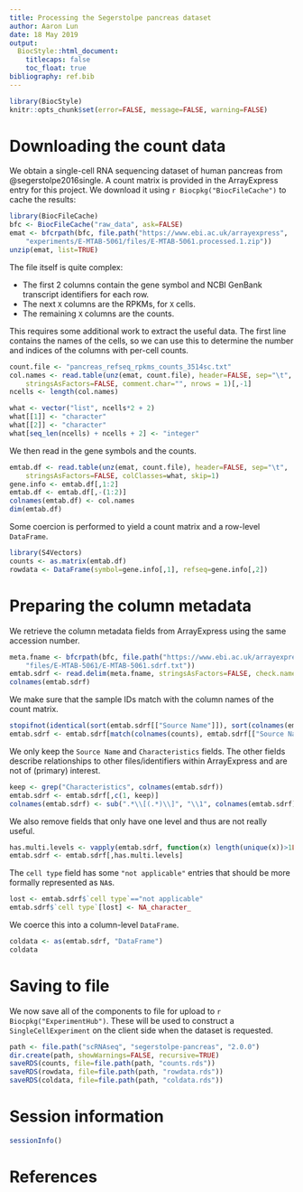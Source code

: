```yaml
---
title: Processing the Segerstolpe pancreas dataset
author: Aaron Lun
date: 18 May 2019
output:
  BiocStyle::html_document:
    titlecaps: false
    toc_float: true
bibliography: ref.bib
---
```


```r
library(BiocStyle)
knitr::opts_chunk$set(error=FALSE, message=FALSE, warning=FALSE)
```

# Downloading the count data

We obtain a single-cell RNA sequencing dataset of human pancreas from @segerstolpe2016single. 
A count matrix is provided in the ArrayExpress entry for this project.
We download it using `r Biocpkg("BiocFileCache")` to cache the results:

```r
library(BiocFileCache)
bfc <- BiocFileCache("raw_data", ask=FALSE)    
emat <- bfcrpath(bfc, file.path("https://www.ebi.ac.uk/arrayexpress",
    "experiments/E-MTAB-5061/files/E-MTAB-5061.processed.1.zip"))
unzip(emat, list=TRUE)
```

The file itself is quite complex:

- The first 2 columns contain the gene symbol and NCBI GenBank transcript identifiers for each row.
- The next `X` columns are the RPKMs, for `X` cells.
- The remaining `X` columns are the counts.

This requires some additional work to extract the useful data.
The first line contains the names of the cells, 
so we can use this to determine the number and indices of the columns with per-cell counts.

```r
count.file <- "pancreas_refseq_rpkms_counts_3514sc.txt"
col.names <- read.table(unz(emat, count.file), header=FALSE, sep="\t", 
    stringsAsFactors=FALSE, comment.char="", nrows = 1)[,-1]
ncells <- length(col.names)

what <- vector("list", ncells*2 + 2)
what[[1]] <- "character"
what[[2]] <- "character"
what[seq_len(ncells) + ncells + 2] <- "integer"
```

We then read in the gene symbols and the counts.

```r
emtab.df <- read.table(unz(emat, count.file), header=FALSE, sep="\t", 
    stringsAsFactors=FALSE, colClasses=what, skip=1)
gene.info <- emtab.df[,1:2]
emtab.df <- emtab.df[,-(1:2)]
colnames(emtab.df) <- col.names
dim(emtab.df)
```

Some coercion is performed to yield a count matrix and a row-level `DataFrame`. 

```r
library(S4Vectors)
counts <- as.matrix(emtab.df)
rowdata <- DataFrame(symbol=gene.info[,1], refseq=gene.info[,2])
```

# Preparing the column metadata

We retrieve the column metadata fields from ArrayExpress using the same accession number.

```r
meta.fname <- bfcrpath(bfc, file.path("https://www.ebi.ac.uk/arrayexpress",
    "files/E-MTAB-5061/E-MTAB-5061.sdrf.txt"))
emtab.sdrf <- read.delim(meta.fname, stringsAsFactors=FALSE, check.names=FALSE)
colnames(emtab.sdrf)
```

We make sure that the sample IDs match with the column names of the count matrix.

```r
stopifnot(identical(sort(emtab.sdrf[["Source Name"]]), sort(colnames(emtab.df))))
emtab.sdrf <- emtab.sdrf[match(colnames(counts), emtab.sdrf[["Source Name"]]),]
```

We only keep the `Source Name` and `Characteristics` fields.
The other fields describe relationships to other files/identifiers within ArrayExpress and are not of (primary) interest.

```r
keep <- grep("Characteristics", colnames(emtab.sdrf))
emtab.sdrf <- emtab.sdrf[,c(1, keep)]
colnames(emtab.sdrf) <- sub(".*\\[(.*)\\]", "\\1", colnames(emtab.sdrf))
```

We also remove fields that only have one level and thus are not really useful.

```r
has.multi.levels <- vapply(emtab.sdrf, function(x) length(unique(x))>1L, TRUE)
emtab.sdrf <- emtab.sdrf[,has.multi.levels]
```

The `cell type` field has some `"not applicable"` entries that should be more formally represented as `NA`s.

```r
lost <- emtab.sdrf$`cell type`=="not applicable"
emtab.sdrf$`cell type`[lost] <- NA_character_
```

We coerce this into a column-level `DataFrame`.

```r
coldata <- as(emtab.sdrf, "DataFrame")
coldata
```

# Saving to file

We now save all of the components to file for upload to `r Biocpkg("ExperimentHub")`.
These will be used to construct a `SingleCellExperiment` on the client side when the dataset is requested.

```r
path <- file.path("scRNAseq", "segerstolpe-pancreas", "2.0.0")
dir.create(path, showWarnings=FALSE, recursive=TRUE)
saveRDS(counts, file=file.path(path, "counts.rds"))
saveRDS(rowdata, file=file.path(path, "rowdata.rds"))
saveRDS(coldata, file=file.path(path, "coldata.rds"))
```

# Session information

```r
sessionInfo()
```

# References
